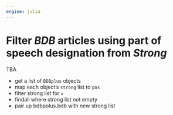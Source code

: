 ```yaml
---
engine: julia
---
```



# Filter *BDB* articles using part of speech designation from *Strong*

:::{.callout-caution}
TBA
:::


- get a list of `BDBplus` objects
- map each object's `strong` list to `pos`
- filter strong list for `v`
- findall where strong list not empty
- pair up bdbpolus.bdb with new strong list